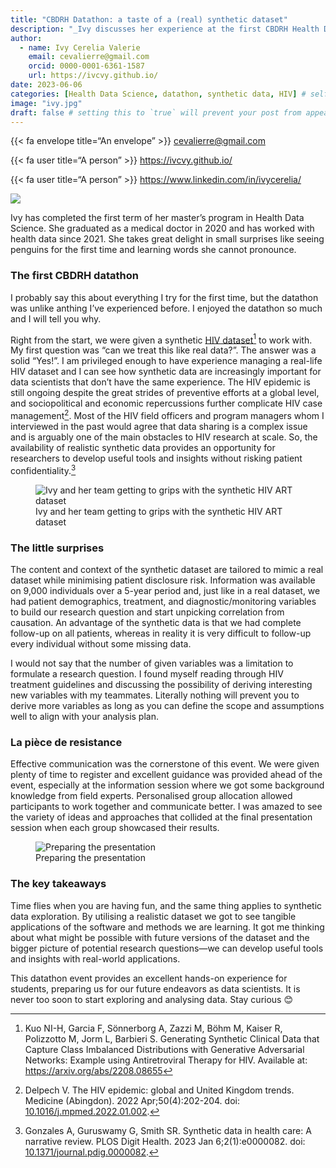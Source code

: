 ```yaml
---
title: "CBDRH Datathon: a taste of a (real) synthetic dataset"
description: "_Ivy discusses her experience at the first CBDRH Health Data Science datathon_"
author:
  - name: Ivy Cerelia Valerie
    email: cevalierre@gmail.com
    orcid: 0000-0001-6361-1587
    url: https://ivcvy.github.io/ 
date: 2023-06-06
categories: [Health Data Science, datathon, synthetic data, HIV] # self-defined categories
image: "ivy.jpg"
draft: false # setting this to `true` will prevent your post from appearing on your listing page until you're ready!
---
```


<div class="author-meta-content">
{{< fa envelope title="An envelope" >}} <a href="mailto:cevalierre@gmail.com">cevalierre@gmail.com</a>
</div>

<div class="author-meta-content">
{{< fa user title="A person" >}} <a href="https://ivcvy.github.io/">https://ivcvy.github.io/</a>
</div>
<div class="author-meta-content">
{{< fa user title="A person" >}} <a href="https://www.linkedin.com/in/ivycerelia/">https://www.linkedin.com/in/ivycerelia/</a>
</div>

::: {.aside}

![](ivy.jpg)

Ivy has completed the first term of her master’s program in Health Data Science. She graduated as a medical doctor in 2020 and has worked with health data since 2021. She takes great delight in small surprises like seeing penguins for the first time and learning words she cannot pronounce.

:::

### The first CBDRH datathon

I probably say this about everything I try for the first time, but the datathon was unlike anthing I've experienced before. I enjoyed the datathon so much and I will tell you why.

Right from the start, we were given a synthetic [HIV dataset](https://arxiv.org/abs/2208.08655)[^1] to work with. My first question was "can we treat this like real data?". The answer was a solid "Yes!". I am privileged enough to have experience managing a real-life HIV dataset and I can see how synthetic data are increasingly important for data scientists that don't have the same experience. The HIV epidemic is still ongoing despite the great strides of preventive efforts at a global level, and sociopolitical and economic repercussions further complicate HIV case management[^2]. Most of the HIV field officers and program managers whom I interviewed in the past would agree that data sharing is a complex issue and is arguably one of the main obstacles to HIV research at scale. So, the availability of realistic synthetic data provides an opportunity for researchers to develop useful tools and insights without risking patient confidentiality.[^3] 



[^1]: Kuo NI-H, Garcia F, Sönnerborg A, Zazzi M, Böhm M, Kaiser R, Polizzotto M, Jorm L, Barbieri S. Generating Synthetic Clinical Data that Capture Class Imbalanced Distributions with Generative Adversarial Networks: Example using Antiretroviral Therapy for HIV. Available at: [https://arxiv.org/abs/2208.08655](https://arxiv.org/abs/2208.08655) 

[^2]: Delpech V. The HIV epidemic: global and United Kingdom trends. Medicine (Abingdon). 2022 Apr;50(4):202-204. doi: [10.1016/j.mpmed.2022.01.002](10.1016/j.mpmed.2022.01.002).

[^3]: Gonzales A, Guruswamy G, Smith SR. Synthetic data in health care: A narrative review. PLOS Digit Health. 2023 Jan 6;2(1):e0000082. doi: [10.1371/journal.pdig.0000082](10.1371/journal.pdig.0000082).

![Ivy and her team getting to grips with the synthetic HIV ART dataset](Datathon_UNSW_Credit_CassandraHannagan-40.jpg)

### The little surprises

The content and context of the synthetic dataset are tailored to mimic a real dataset while minimising patient disclosure risk. Information was available on 9,000 individuals over a 5-year period and, just like in a real dataset, we had patient demographics, treatment, and diagnostic/monitoring variables to build our research question and start unpicking correlation from causation. An advantage of the synthetic data is that we had complete follow-up on all patients, whereas in reality it is very difficult to follow-up every individual without some missing data.

I would not say that the number of given variables was a limitation to formulate a research question. I found myself reading through HIV treatment guidelines and discussing the possibility of deriving interesting new variables with my teammates. Literally nothing will prevent you to derive more variables as long as you can define the scope and assumptions well to align with your analysis plan.

### La pièce de resistance

Effective communication was the cornerstone of this event. We were given plenty of time to register and excellent guidance was provided ahead of the event, especially at the information session where we got some background knowledge from field experts. Personalised group allocation allowed participants to work together and communicate better. I was amazed to see the variety of ideas and approaches that collided at the final presentation session when each group showcased their results.

![Preparing the presentation](Datathon_UNSW_Credit_CassandraHannagan-74.jpg)

### The key takeaways

Time flies when you are having fun, and the same thing applies to synthetic data exploration. By utilising a realistic dataset we got to see tangible applications of the software and methods we are learning. It got me thinking about what might be possible with future versions of the dataset and the bigger picture of potential research questions---we can develop useful tools and insights with real-world applications.

This datathon event provides an excellent hands-on experience for students, preparing us for our future endeavors as data scientists. It is never too soon to start exploring and analysing data. Stay curious 😊

